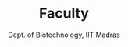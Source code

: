 ---
order: 5
slug: prof-d-karunagaran
metadesc: Prof. D Karunagaran is a Faculty member at Dept. of Biotechnology, IIT Madras. Learn More.
name: Prof. D Karunagaran
img: D-Karunagaran.png
title: Faculty
subtitle: Dept. of Biotechnology, IIT Madras
type: Visiting Faculty
year: 2024
link: https://biotech.iitm.ac.in/innerfaculty.php?fname=D%20Karunagaran
---